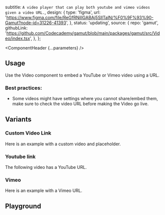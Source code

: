 


  subtitle: `A video player that can play both youtube and vimeo videos
given a video URL.`,
  design: {
    type: 'figma',
    url:
      'https://www.figma.com/file/ReGfRNillGABAj5SlITalN/%F0%9F%93%90-Gamut?node-id=31226-41393',
  },
  status: 'updating',
  source: {
    repo: 'gamut',
    githubLink:
      'https://github.com/Codecademy/gamut/blob/main/packages/gamut/src/Video/index.tsx',
  },
};

<Meta of={VideoStories} />

<ComponentHeader {...parameters} />

## Usage

Use the Video component to embed a YouTube or Vimeo video using a URL.

### Best practices:

- Some videos might have settings where you cannot share/embed them, make sure to check the video URL before making the Video go live.

## Variants

### Custom Video Link

Here is an example with a custom video and placeholder.

<Canvas of={VideoStories.VideoWithPlaceholder} />

### Youtube link

The following video has a YouTube URL.

<Canvas of={VideoStories.Default} />

### Vimeo

Here is an example with a Vimeo URL.

<Canvas of={VideoStories.Vimeo} />

## Playground

<Canvas sourceState="shown" of={VideoStories.Default} />

<Controls />
